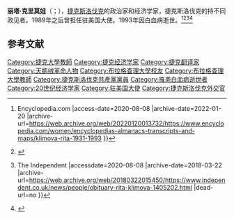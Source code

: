 '''丽塔·克里莫娃'''（{{lang-cs|Rita Klímová}}；{{bd|1931年|12月10日|1993年|12月30日|}}），[[捷克斯洛伐克|捷克斯洛伐克]]的政治家和经济学家，捷克斯洛伐克的持不同政见者。1989年之后曾担任驻美国大使。1993年因白血病逝世。<ref>{{Cite web |url=https://www.encyclopedia.com/women/encyclopedias-almanacs-transcripts-and-maps/klimova-rita-1931-1993 |title=Klimova, Rita (1931–1993) {{!}} Encyclopedia.com |access-date=2020-08-08 |archive-date=2022-01-20 |archive-url=https://web.archive.org/web/20220120013732/https://www.encyclopedia.com/women/encyclopedias-almanacs-transcripts-and-maps/klimova-rita-1931-1993 }}</ref><ref>{{Cite web |url=https://www.nybooks.com/articles/1994/02/03/on-rita-klimova-19311993/ |title=On Rita Klímová (1931–1993) |accessdate=2020-08-08 |archive-date=2018-10-06 |archive-url=https://web.archive.org/web/20181006235656/https://www.nybooks.com/articles/1994/02/03/on-rita-klimova-19311993/ |dead-url=no }}</ref><ref>{{Cite web |url=https://www.independent.co.uk/news/people/obituary-rita-klimova-1405202.html |title=Obituary: Rita Klimova {{!}} The Independent |accessdate=2020-08-08 |archive-date=2018-03-22 |archive-url=https://web.archive.org/web/20180322015450/https://www.independent.co.uk/news/people/obituary-rita-klimova-1405202.html |dead-url=no }}</ref><ref>{{Cite web |url=https://www.geni.com/people/Rita-Kl%C3%ADmov%C3%A1/6000000049574274850 |title=Rita Klímová (Budínová) (1931 - 1993) - Genealogy - Geni |accessdate=2020-08-08 |archive-date=2017-12-01 |archive-url=https://web.archive.org/web/20171201042832/https://www.geni.com/people/Rita-Kl%C3%ADmov%C3%A1/6000000049574274850 |dead-url=no }}</ref>

== 参考文献 ==
{{Reflist}}

[[Category:捷克大學教師|Category:捷克大學教師]]
[[Category:捷克经济学家|Category:捷克经济学家]]
[[Category:捷克翻译家|Category:捷克翻译家]]
[[Category:天鹅绒革命人物|Category:天鹅绒革命人物]]
[[Category:布拉格查理大學校友|Category:布拉格查理大學校友]]
[[Category:布拉格查理大學教師|Category:布拉格查理大學教師]]
[[Category:捷克斯洛伐克共產黨黨員|Category:捷克斯洛伐克共產黨黨員]]
[[Category:罹患白血病逝世者|Category:罹患白血病逝世者]]
[[Category:20世纪经济学家|Category:20世纪经济学家]]
[[Category:驻美国大使|Category:驻美国大使]]
[[Category:捷克斯洛伐克外交官|Category:捷克斯洛伐克外交官]]